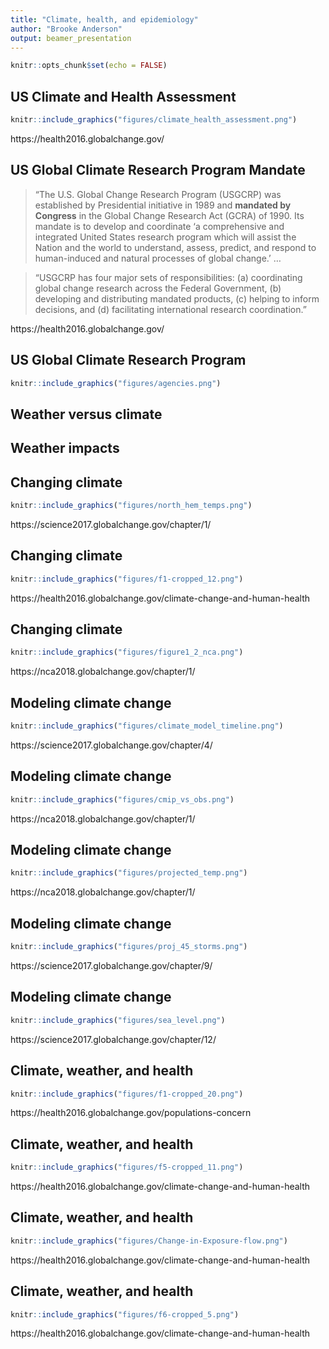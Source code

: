 ```yaml
---
title: "Climate, health, and epidemiology"
author: "Brooke Anderson"
output: beamer_presentation
---
```


```r
knitr::opts_chunk$set(echo = FALSE)
```

## US Climate and Health Assessment

```r
knitr::include_graphics("figures/climate_health_assessment.png")
```

\footnotesize https://health2016.globalchange.gov/

## US Global Climate Research Program Mandate

\small

> "The U.S. Global Change Research Program (USGCRP) was established by Presidential initiative in 1989 and **mandated by Congress** in the Global Change Research Act (GCRA) of 1990. Its mandate is to develop and coordinate 'a comprehensive and integrated United States research program which will assist the Nation and the world to understand, assess, predict, and respond to human-induced and natural processes of global change.' ...
 
> "USGCRP has four major sets of responsibilities: (a) coordinating global change research across the Federal Government, (b) developing and distributing mandated products, (c) helping to inform decisions, and (d) facilitating international research coordination."

\footnotesize https://health2016.globalchange.gov/

##  US Global Climate Research Program

```r
knitr::include_graphics("figures/agencies.png")
```

## Weather versus climate

## Weather impacts


## Changing climate

```r
knitr::include_graphics("figures/north_hem_temps.png")
```

\footnotesize https://science2017.globalchange.gov/chapter/1/

## Changing climate

```r
knitr::include_graphics("figures/f1-cropped_12.png")
```

\footnotesize https://health2016.globalchange.gov/climate-change-and-human-health

## Changing climate

```r
knitr::include_graphics("figures/figure1_2_nca.png")
```

\footnotesize https://nca2018.globalchange.gov/chapter/1/

## Modeling climate change

```r
knitr::include_graphics("figures/climate_model_timeline.png")
```

\footnotesize https://science2017.globalchange.gov/chapter/4/

## Modeling climate change

```r
knitr::include_graphics("figures/cmip_vs_obs.png")
```

\footnotesize https://nca2018.globalchange.gov/chapter/1/

## Modeling climate change

```r
knitr::include_graphics("figures/projected_temp.png")
```

\footnotesize https://nca2018.globalchange.gov/chapter/1/

## Modeling climate change

```r
knitr::include_graphics("figures/proj_45_storms.png")
```

\footnotesize https://science2017.globalchange.gov/chapter/9/

## Modeling climate change

```r
knitr::include_graphics("figures/sea_level.png")
```

\footnotesize https://science2017.globalchange.gov/chapter/12/

## Climate, weather, and health 

```r
knitr::include_graphics("figures/f1-cropped_20.png")
```

\footnotesize https://health2016.globalchange.gov/populations-concern

## Climate, weather, and health 

```r
knitr::include_graphics("figures/f5-cropped_11.png")
```

\footnotesize https://health2016.globalchange.gov/climate-change-and-human-health

## Climate, weather, and health

```r
knitr::include_graphics("figures/Change-in-Exposure-flow.png")
```

\footnotesize https://health2016.globalchange.gov/climate-change-and-human-health

## Climate, weather, and health

```r
knitr::include_graphics("figures/f6-cropped_5.png")
```

\footnotesize https://health2016.globalchange.gov/climate-change-and-human-health